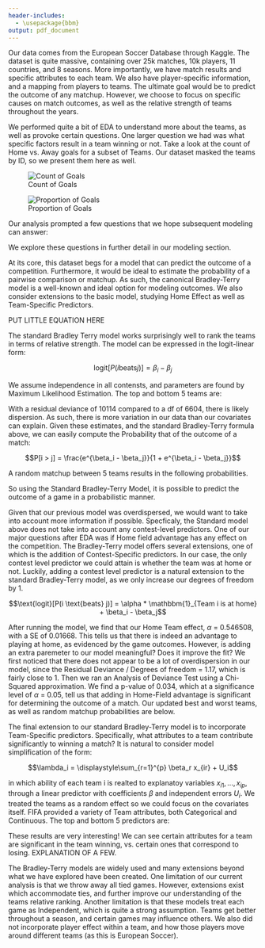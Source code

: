 ```yaml
---
header-includes:
  - \usepackage{bbm}
output: pdf_document
---
```


\section{Dataset}

Our data comes from the European Soccer Database through Kaggle. The dataset is quite massive, containing over 25k matches, 10k players, 11 countries, and 8 seasons. More importantly, we have match results and specific attributes to each team. We also have player-specific information, and a mapping from players to teams. The ultimate goal would be to predict the outcome of any matchup. However, we choose to focus on specific causes on match outcomes, as well as the relative strength of teams throughout the years.

\section{Exploratory Data Analysis}

We performed quite a bit of EDA to understand more about the teams, as well as provoke certain questions. One larger question we had was what specific factors result in a team winning or not. Take a look at the count of Home vs. Away goals for a subset of Teams. Our dataset masked the teams by ID, so we present them here as well.

![Count of Goals](~/Desktop/Duke/Fall_2016/Categorical_Data/STA841/homevsawaycount.png)

![Proportion of Goals](~/Desktop/Duke/Fall_2016/Categorical_Data/STA841/homevsawaygoals.png)

Our analysis prompted a few questions that we hope subsequent modeling can answer:

\begin{itemize}
  \item Which teams are the best and worst based on match play ?
  \item Does playing at home offer a significant advantage?
  \item Which Team Attributes contribue most significantly to winning a match ?
\end{itemize}

We explore these questions in further detail in our modeling section.

\section{Modeling}

At its core, this dataset begs for a model that can predict the outcome of a competition. Furthermore, it would be ideal to estimate the probability of a pairwise comparison or matchup. As such, the canonical Bradley-Terry model is a well-known and ideal option for modeling outcomes. We also consider extensions to the basic model, studying Home Effect as well as Team-Specific Predictors.

PUT LITTLE EQUATION HERE

\subsection{Standard Bradley-Terry Model}

The standard Bradley Terry model works surprisingly well to rank the teams in terms of relative strength. The model can be expressed in the logit-linear form:

$$\text{logit}[P(i \text{beats} j)] = \beta_i - \beta_j$$

We assume independence in all contensts, and parameters are found by Maximum Likelihood Estimation. The top and bottom 5 teams are:

\begin{table}[ht]
\centering
\begin{tabular}{rrrrr}
  \hline
 & Top Teams & Estimate & Bottom Teams & Estimate \\ 
  \hline
1 & 9847.00 & 0.00 & 6631 & 0.00 \\ 
  2 & 9773.00 & 0.00 & 9839 & 0.00 \\ 
  3 & 8639.00 & 0.00 & 8526 & 0.00 \\ 
  4 & 8634.00 & 0.00 & 10218 & 0.00 \\ 
  5 & 0.00 & 0.00 & 8525 & 0.00 \\ 
   \hline
\end{tabular}
\end{table}

With a residual deviance of 10114 compared to a df of 6604, there is likely dispersion. As such, there is more variation in our data than our covariates can explain. Given these estimates, and the standard Bradley-Terry formula above, we can easily compute the Probability that of the outcome of a match:

$$P[i > j] = \frac{e^{\beta_i - \beta_j}}{1 + e^{\beta_i - \beta_j}}$$

A random matchup between 5 teams results in the following probabilities.

\begin{table}[ht]
\centering
\begin{tabular}{rrrr}
  \hline
 & Team i & Team j & P[i > j] \\ 
  \hline
 & 9847.00 & 6631 & 0.85 \\ 
   & 9773.00 & 9839 & 0.34 \\ 
   & 8639.00 & 8526 & 0.56  \\ 
   & 8634.00 & 10218 & 0.71  \\ 
   & 0.00 & 8525 & 0.15 \\ 
   \hline
\end{tabular}
\end{table}

So using the Standard Bradley-Terry Model, it is possible to predict the outcome of a game in a probabilistic manner. 

\subsection{Bradley-Terry Model with Contest-Specific Predictors}

Given that our previous model was overdispersed, we would want to take into account more information if possible. Specficaly, the Standard model above does not take into account any contest-level predictors. One of our major questions after EDA was if Home field advantage has any effect on the competition. The Bradley-Terry model offers several extensions, one of which is the addition of Contest-Specific predictors. In our case, the only contest level predictor we could attain is whether the team was at home or not. Luckily, adding a contest level predictor is a natural extension to the standard Bradley-Terry model, as we only increase our degrees of freedom by 1.

$$\text{logit}[P(i \text{beats} j)] = \alpha * \mathbbm{1}_{Team i is at home} + \beta_i - \beta_j$$

After running the model, we find that our Home Team effect, $\alpha$ = 0.546508, with a SE of 0.01668. This tells us that there is indeed an advantage to playing at home, as evidenced by the game outcomes. However, is adding an extra paremeter to our model meaningful? Does it improve the fit? We first noticed that there does not appear to be a lot of overdispersion in our model, since the Residual Deviance / Degrees of freedom = 1.17, which is fairly close to 1. Then we ran an Analysis of Deviance Test using a Chi-Squared approximation. We find a p-value of 0.034, which at a significance level of $\alpha$ = 0.05, tell us that adding in Home-Field advantage is significant for determining the outcome of a match. Our updated best and worst teams, as well as random matchup probabilities are below.

\begin{table}[ht]
\centering
\begin{tabular}{rrrrr}
  \hline
 & Top Teams & Estimate & Bottom Teams & Estimate \\ 
  \hline
1 & 9847.00 & 0.00 & 6631 & 0.00 \\ 
  2 & 9773.00 & 0.00 & 9839 & 0.00 \\ 
  3 & 8639.00 & 0.00 & 8526 & 0.00 \\ 
  4 & 8634.00 & 0.00 & 10218 & 0.00 \\ 
  5 & 0.00 & 0.00 & 8525 & 0.00 \\ 
   \hline
\end{tabular}
\end{table}

\begin{table}[ht]
\centering
\begin{tabular}{rrrr}
  \hline
 & Top Teams & Estimate & Bottom Teams \\ 
  \hline
1 & 9847.00 & 6631 & 0.85 \\ 
  2 & 9773.00 & 9839 & 0.34 \\ 
  3 & 8639.00 & 8526 & 0.56  \\ 
  4 & 8634.00 & 10218 & 0.71  \\ 
  5 & 0.00 & 8525 & 0.15 \\ 
   \hline
\end{tabular}
\end{table}

\subsection{Bradley-Terry Model with Team-Specific Predictors}

The final extension to our standard Bradley-Terry model is to incorporate Team-Specific predictors. Specifically, what attributes to a team contribute significantly to winning a match? It is natural to consider model simplification of the form:

$$\lambda_i = \displaystyle\sum_{r=1}^{p} \beta_r x_{ir} + U_i$$

in which ability of each team i is realted to explanatoy variables $x_{i1},...,x_{ip}$, through a linear predictor with coefficients $\beta$ and independent errors $U_i$. We treated the teams as a random effect so we could focus on the covariates itself. FIFA provided a variety of Team attributes, both Categorical and Continuous. The top and bottom 5 predictors are:

\begin{table}[ht]
\centering
\begin{tabular}{rrrrr}
  \hline
 & Predictors for Winning & Estimate & Predictors for Losing & Estimate \\ 
  \hline
1 & Creation Shooting Class (Lots) & 0.00 & Play Passing Class (Short) & 0.00 \\ 
  2 & Creation Passing Class (Safe) & 0.00 & Defence Pressure Class (High) & 0.00 \\ 
  3 & Defence Team Width (Wide) & 0.00 & Defence Pressure Class (Medium) & 0.00 \\ 
  4 & Creation Crossing Class (Normal) & 0.00 & Play Passing Class (Mixed) & 0.00 \\ 
  5 & Play Speed Class (Slow) & 0.00 & Creation Passing Class (Risky) & 0.00 \\ 
   \hline
\end{tabular}
\end{table}

These results are very interesting! We can see certain attributes for a team are significant in the team winning, vs. certain ones that correspond to losing. EXPLANATION OF A FEW.

\section{Accuracy of Model}



\section{Further Extensions}

The Bradley-Terry models are widely used and many extensions beyond what we have explored have been created. One limitation of our current analysis is that we throw away all tied games. However, extensions exist which accommodate ties, and further improve our understanding of the teams relative ranking. Another limitation is that these models treat each game as Independent, which is quite a strong assumption. Teams get better throughout a season, and certain games may influence others. We also did not incorporate player effect within a team, and how those players move around different teams (as this is European Soccer).


